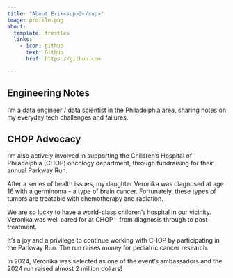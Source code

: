```yaml
---
title: "About Erik<sup>2</sup>"
image: profile.png
about:
  template: trestles
  links:
    - icon: github
      text: Github
      href: https://github.com

---
```


## Engineering Notes
I'm a data engineer / data scientist in the Philadelphia area, sharing notes on my everyday tech challenges and failures.

## CHOP Advocacy

I'm also actively involved in supporting the Children's Hospital of Philadelphia (CHOP) oncology department, through fundraising for their annual Parkway Run.

After a series of health issues, my daughter Veronika was diagnosed at age 16 with a germinoma - a type of brain cancer. Fortunately, these types of tumors are treatable with chemotherapy and radiation. 

We are so lucky to have a world-class children's hospital in our vicinity. Veronika was well cared for at CHOP - from diagnosis through to post-treatment. 

It's a joy and a privilege to continue working with CHOP by participating in the Parkway Run. The run raises money for pediatric cancer research. 

In 2024, Veronika was selected as one of the event's ambassadors and the 2024 run raised almost 2 million dollars!